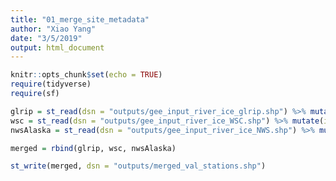 ```yaml
---
title: "01_merge_site_metadata"
author: "Xiao Yang"
date: "3/5/2019"
output: html_document
---
```


```r
knitr::opts_chunk$set(echo = TRUE)
require(tidyverse)
require(sf)
```

```r
glrip = st_read(dsn = "outputs/gee_input_river_ice_glrip.shp") %>% mutate(id = paste0("glrip_", id))
wsc = st_read(dsn = "outputs/gee_input_river_ice_WSC.shp") %>% mutate(id = paste0("wsc_", id))
nwsAlaska = st_read(dsn = "outputs/gee_input_river_ice_NWS.shp") %>% mutate(id = paste0("nws_", id))

merged = rbind(glrip, wsc, nwsAlaska)

st_write(merged, dsn = "outputs/merged_val_stations.shp")
```

